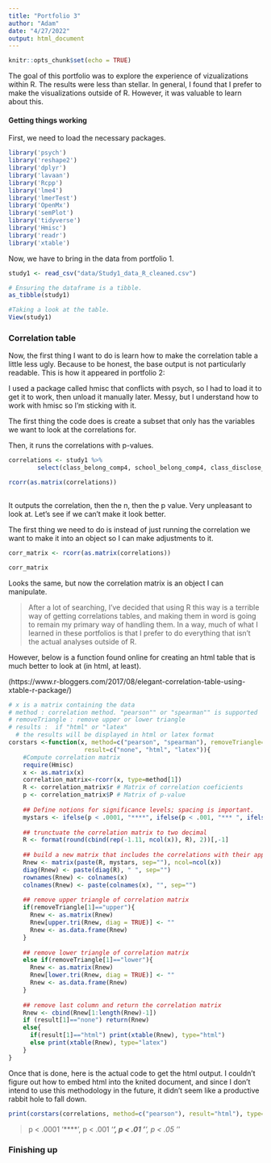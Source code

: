 ```yaml
---
title: "Portfolio 3"
author: "Adam"
date: "4/27/2022"
output: html_document
---
```


```r
knitr::opts_chunk$set(echo = TRUE)
```

The goal of this portfolio was to explore the experience of vizualizations within R. The results were less than stellar. In general, I found that I prefer to make the visualizations outside of R. However, it was valuable to learn about this.

#### Getting things working

First, we need to load the necessary packages.

```r
library('psych')
library('reshape2')
library('dplyr')
library('lavaan')
library('Rcpp')
library('lme4')
library('lmerTest')
library('OpenMx')
library('semPlot')
library('tidyverse')
library('Hmisc')
library('readr')
library('xtable')
```


Now, we have to bring in the data from portfolio 1.

```r
study1 <- read_csv("data/Study1_data_R_cleaned.csv")

# Ensuring the dataframe is a tibble.
as_tibble(study1)

#Taking a look at the table.
View(study1)
```


### Correlation table

Now, the first thing I want to do is learn how to make the correlation table a little less ugly. Because to be honest, the base output is not particularly readable. This is how it appeared in portfolio 2:

I used a package called hmisc that conflicts with psych, so I had to load it to get it to work, then unload it manually later. Messy, but I understand how to work with hmisc so I'm sticking with it.

The first thing the code does is create a subset that only has the variables we want to look at the correlations for.

Then, it runs the correlations with p-values.


```r
correlations <- study1 %>%
        select(class_belong_comp4, school_belong_comp4, class_disclose_comp2, group_disclose_comp2, cdiscl_prompt_comp2, gdiscl_prompt_comp2)

rcorr(as.matrix(correlations))
    
```

It outputs the correlation, then the n, then the p value. Very unpleasant to look at. Let's see if we can't make it look better.

The first thing we need to do is instead of just running the correlation we want to make it into an object so I can make adjustments to it.

```r
corr_matrix <- rcorr(as.matrix(correlations))

corr_matrix
```
      
Looks the same, but now the correlation matrix is an object I can manipulate.

>After a lot of searching, I've decided that using R this way is a terrible way of getting correlations tables, and making them in word is going to remain my primary way of handling them. In a way, much of what I learned in these portfolios is that I prefer to do everything that isn't the actual analyses outside of R.

However, below is a function found online for creating an html table that is much better to look at (in html, at least).

(https://www.r-bloggers.com/2017/08/elegant-correlation-table-using-xtable-r-package/)

```r
# x is a matrix containing the data
# method : correlation method. "pearson"" or "spearman"" is supported
# removeTriangle : remove upper or lower triangle
# results :  if "html" or "latex"
  # the results will be displayed in html or latex format
corstars <-function(x, method=c("pearson", "spearman"), removeTriangle=c("upper", "lower"),
                     result=c("none", "html", "latex")){
    #Compute correlation matrix
    require(Hmisc)
    x <- as.matrix(x)
    correlation_matrix<-rcorr(x, type=method[1])
    R <- correlation_matrix$r # Matrix of correlation coeficients
    p <- correlation_matrix$P # Matrix of p-value 
    
    ## Define notions for significance levels; spacing is important.
    mystars <- ifelse(p < .0001, "****", ifelse(p < .001, "*** ", ifelse(p < .01, "**  ", ifelse(p < .05, "*   ", "    "))))
    
    ## trunctuate the correlation matrix to two decimal
    R <- format(round(cbind(rep(-1.11, ncol(x)), R), 2))[,-1]
    
    ## build a new matrix that includes the correlations with their appropriate stars
    Rnew <- matrix(paste(R, mystars, sep=""), ncol=ncol(x))
    diag(Rnew) <- paste(diag(R), " ", sep="")
    rownames(Rnew) <- colnames(x)
    colnames(Rnew) <- paste(colnames(x), "", sep="")
    
    ## remove upper triangle of correlation matrix
    if(removeTriangle[1]=="upper"){
      Rnew <- as.matrix(Rnew)
      Rnew[upper.tri(Rnew, diag = TRUE)] <- ""
      Rnew <- as.data.frame(Rnew)
    }
    
    ## remove lower triangle of correlation matrix
    else if(removeTriangle[1]=="lower"){
      Rnew <- as.matrix(Rnew)
      Rnew[lower.tri(Rnew, diag = TRUE)] <- ""
      Rnew <- as.data.frame(Rnew)
    }
    
    ## remove last column and return the correlation matrix
    Rnew <- cbind(Rnew[1:length(Rnew)-1])
    if (result[1]=="none") return(Rnew)
    else{
      if(result[1]=="html") print(xtable(Rnew), type="html")
      else print(xtable(Rnew), type="latex") 
    }
} 
```



Once that is done, here is the actual code to get the html output. I couldn't figure out how to embed html into the knited document, and since I don't intend to use this methodology in the future, it didn't seem like a productive rabbit hole to fall down.

```r
print(corstars(correlations, method=c("pearson"), result="html"), type=html, comment=FALSE)
```

> p < .0001 ‘****’, p < .001 ‘***’, p < .01 '**', p < .05 '*'


### Finishing up
